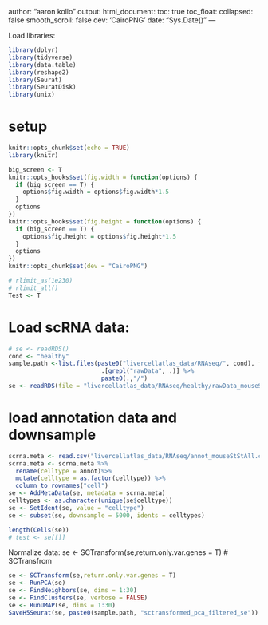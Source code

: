 author: "aaron kollo"
output:
  html_document:
    toc: true
    toc_float:
      collapsed: false
      smooth_scroll: false
    dev: 'CairoPNG'
date: "Sys.Date()"
---

Load libraries:
```r
library(dplyr)
library(tidyverse)
library(data.table)
library(reshape2)
library(Seurat)
library(SeuratDisk)
library(unix)
```


# setup
```r
knitr::opts_chunk$set(echo = TRUE)
library(knitr)

big_screen <- T
knitr::opts_hooks$set(fig.width = function(options) {
  if (big_screen == T) {
    options$fig.width = options$fig.width*1.5
  }
  options
})
knitr::opts_hooks$set(fig.height = function(options) {
  if (big_screen == T) {
    options$fig.height = options$fig.height*1.5
  }
  options
})
knitr::opts_chunk$set(dev = "CairoPNG")

# rlimit_as(1e230)
# rlimit_all()
Test <- T
```


# Load scRNA data:
```r
# se <- readRDS()
cond <- "healthy"
sample.path <-list.files(paste0("livercellatlas_data/RNAseq/", cond), full.names = T) %>%
                          .[grepl("rawData", .)] %>%
                          paste0(.,"/")
se <- readRDS(file = "livercellatlas_data/RNAseq/healthy/rawData_mouseStSt/filtered_se.rds")

```

# load annotation data and downsample
```r
scrna.meta <- read.csv("livercellatlas_data/RNAseq/annot_mouseStStAll.csv")
scrna.meta <- scrna.meta %>%
  rename(celltype = annot)%>%
  mutate(celltype = as.factor(celltype)) %>%
  column_to_rownames("cell")
se <- AddMetaData(se, metadata = scrna.meta)
celltypes <- as.character(unique(se$celltype))
se <- SetIdent(se, value = "celltype")
se <- subset(se, downsample = 5000, idents = celltypes)

length(Cells(se))
# test <- se[[]]
```
Normalize data: se <- SCTransform(se,return.only.var.genes = T)
# SCTransfrom
```r
se <- SCTransform(se,return.only.var.genes = T)
se <- RunPCA(se)
se <- FindNeighbors(se, dims = 1:30)
se <- FindClusters(se, verbose = FALSE)
se <- RunUMAP(se, dims = 1:30)
SaveH5Seurat(se, paste0(sample.path, "sctransformed_pca_filtered_se"))
```

